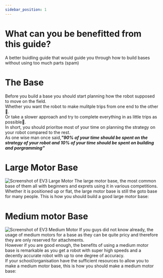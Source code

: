 ```yaml
---
sidebar_position: 1
---
```

    
# What can you be benefitted from this guide?
A better buidling guide that would guide you through how to build bases without using too much parts (spam)

# The Base

Before you build a base you should start planning how the robot supposed to move on the field.   
Whether you want the robot to make mulitple trips from one end to the other:rabbit:.  
Or take a slower approach and try to complete everything in as little trips as possible:turtle:.  
In short, you should prioritse most of your time on planning the strategy on your robot compared to the rest.  
As one wise man once said,__*"90% of your time should be spent on the strategy of your robot and 10% of your time should be spent on building and porgramming"*__  


# Large Motor Base
![Screenshot of EV3 Large Motor][]
The large motor base, the most common base of them all with beginners and exprets using it in various competitions.  
Whether it is positioned up or flat, the large motor base is still the goto base for many people.
This is how you should build a good large motor base:  


# Medium motor Base
![Screenshot of EV3 Medium Motor][]
If you guys did not know already, the usage of medium motors for a base as they can be quite pricy and therefore they are only reserved for attachments.  
However if you are good enough, the benefits of using a medium motor base is remarkable as you get a robot with super high speeds and a decently accurate robot with up to one degree of accuracy.  
If your school/organisation have the sufficient resources to allow you to make a medium motor base, this is how you should make a medium motor base:  

[Screenshot of EV3 Medium Motor]: /img/docs/lego/ev3mm.png
[Screenshot of EV3 Large Motor]: /img/docs/lego/ev3lm.png